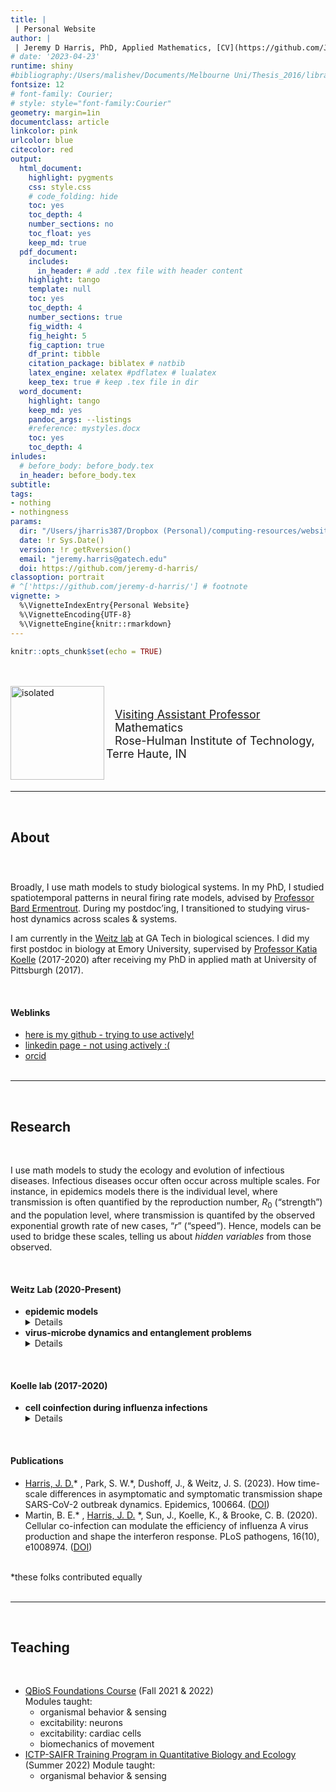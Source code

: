 ```yaml
---
title: | 
 | Personal Website
author: |
 | Jeremy D Harris, PhD, Applied Mathematics, [CV](https://github.com/Jeremy-D-Harris/cv_jdh_2022/blob/main/CV_JDH_Feb2023.pdf)
# date: '2023-04-23'
runtime: shiny
#bibliography:/Users/malishev/Documents/Melbourne Uni/Thesis_2016/library.bib
fontsize: 12
# font-family: Courier;
# style: style="font-family:Courier"
geometry: margin=1in
documentclass: article
linkcolor: pink
urlcolor: blue
citecolor: red
output:
  html_document:
    highlight: pygments
    css: style.css  
    # code_folding: hide
    toc: yes
    toc_depth: 4
    number_sections: no
    toc_float: yes
    keep_md: true
  pdf_document:
    includes:
      in_header: # add .tex file with header content
    highlight: tango
    template: null
    toc: yes
    toc_depth: 4
    number_sections: true
    fig_width: 4
    fig_height: 5
    fig_caption: true
    df_print: tibble 
    citation_package: biblatex # natbib
    latex_engine: xelatex #pdflatex # lualatex
    keep_tex: true # keep .tex file in dir 
  word_document:
    highlight: tango
    keep_md: yes
    pandoc_args: --listings
    #reference: mystyles.docx
    toc: yes
    toc_depth: 4
inludes:
  # before_body: before_body.tex
  in_header: before_body.tex
subtitle: 
tags:
- nothing
- nothingness
params: 
  dir: "/Users/jharris387/Dropbox (Personal)/computing-resources/website"
  date: !r Sys.Date()
  version: !r getRversion()
  email: "jeremy.harris@gatech.edu"
  doi: https://github.com/jeremy-d-harris/
classoption: portrait
# ^['https://github.com/jeremy-d-harris/'] # footnote
vignette: >
  %\VignetteIndexEntry{Personal Website}
  %\VignetteEncoding{UTF-8}
  %\VignetteEngine{knitr::rmarkdown}
---
```


<script type="text/x-mathjax-config">
  MathJax.Hub.Config({ TeX: { equationNumbers: {autoNumber: "all"} } });
</script>

```r
knitr::opts_chunk$set(echo = TRUE)
```

<!-- NOTE: Setting up webpage using Rmarkdown. Going by section... -->
<br>
<br>
<img src="Harris_Jeremy-hs.JPG" align="left" alt="isolated" width="150"/>
<br>


<!-- <p style="font-family:Times"> -->
<p style="font-size: 18px">
   &ensp; [Visiting Assistant Professor](https://www.rose-hulman.edu/academics/academic-departments/mathematics/faculty-and-staff.html) <br>
   &ensp; Mathematics <br>
   &ensp; Rose-Hulman Institute of Technology, Terre Haute, IN
</p>
<br>


---

<br>

## About

<br>
<p style="font-size: 24px">
Broadly, I use math models to study biological systems. In my PhD, I studied spatiotemporal patterns in neural firing rate models, advised by [Professor Bard Ermentrout](https://sites.pitt.edu/~phase/). During my postdoc'ing, I transitioned to studying virus-host dynamics across scales & systems. <br>

I am currently in the [Weitz lab](https://weitzgroup.biosci.gatech.edu/) at GA Tech in biological sciences. I did my first postdoc in biology at Emory University, supervised by [Professor Katia Koelle](https://scholarblogs.emory.edu/koellelab/group-members/) (2017-2020) after receiving my PhD in applied math at University of Pittsburgh (2017). <br>

 <br>
</p>


#### Weblinks <br>
- [here is my github - trying to use actively!](https://github.com/Jeremy-D-Harris/)
- [linkedin page - not using actively :( ](https://www.linkedin.com/in/jeremy-d-harris)
- [orcid](https://orcid.org/0000-0002-6836-3620)
<!-- - [linkedin](https://www.linkedin.com/in/jeremy-d-harris) -->
<br>
<br>


---

<br>

## Research
<br>
<p>
I use math models to study the ecology and evolution of infectious diseases. Infectious diseases occur often occur across multiple scales. For instance, in epidemics models there is the individual level, where transmission is often quantified by the reproduction number, $R_0$ ("strength") and the population level, where transmission is quantifed by the observed exponential growth rate of new cases, "$r$" ("speed"). Hence, models can be used to bridge these scales, telling us about <em>hidden variables </em> from those observed. 
</p>
<br>

<!-- ### In the [Weitz Lab](https://weitzgroup.biosci.gatech.edu/) <br> -->
#### Weitz Lab (2020-Present) <br>
<!-- <details closed> -->
<p>
- <b> epidemic models </b>
  <details closed>
  - asymptomatic transmission in COVID-19 using a generation interval framework <br>
  - effects of variation in transmissibility and susceptibility <br>
  </summary>
- <b> virus-microbe dynamics and entanglement problems </b>
  <details closed>
  - latent period variability in one-step experiments
  - multiple phages form lysogens on a shared host $\rightarrow$ complex dynamics
  - cellular responses to different bulk MOI show alternative modes of infection, e.g., lysis inhibition, pseudolysogeny 
  </summary>
</p>
<!-- </summary> -->
<br>

<!-- ### In the [Koelle lab](https://scholarblogs.emory.edu/koellelab/) <br> -->
#### Koelle lab (2017-2020) <br>
<!-- to make a collapsible section -->
<!-- <details closed> -->
<p>
- <b> cell coinfection during influenza infections  </b>
<details closed>
  - modeling cellular responses to multiple infections in influenza
  - emergent population dynamics
</summary>
</p>
<!-- </summary> -->

<br>

#### Publications

<p>
- <u> Harris, J. D.</u>* , Park, S. W.*, Dushoff, J., & Weitz, J. S. (2023). How time-scale differences in asymptomatic and symptomatic transmission shape SARS-CoV-2 outbreak dynamics. Epidemics, 100664. ([DOI](https://doi.org/10.1016/j.epidem.2022.100664)) <br>
- Martin, B. E.* , <u> Harris, J. D.</u> *, Sun, J., Koelle, K., & Brooke, C. B. (2020). Cellular co-infection can modulate the efficiency of influenza A virus production and shape the interferon response. PLoS pathogens, 16(10), e1008974. ([DOI](https://doi.org/10.1371/journal.ppat.1008974))
</p>

<br>
  *these folks contributed equally
<br>
<br>

---

<br>

## Teaching
<br>
<p>
- [QBioS Foundations Course](https://qbios.gatech.edu/course-information) (Fall 2021 & 2022) <br>
Modules taught:
  - organismal behavior & sensing
  - excitability: neurons
  - excitability: cardiac cells
  - biomechanics of movement
- [ICTP-SAIFR Training Program in Quantitative Biology and Ecology](https://www.ictp-saifr.org/qbioprogram/) (Summer 2022)
Module taught:
  - organismal behavior & sensing
</p>
<br>


